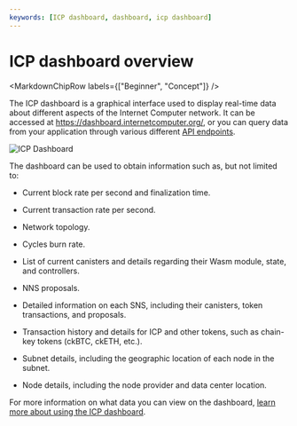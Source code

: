 ```yaml
---
keywords: [ICP dashboard, dashboard, icp dashboard]
---
```



# ICP dashboard overview

<MarkdownChipRow labels={["Beginner", "Concept"]} />

The ICP dashboard is a graphical interface used to display real-time data about different aspects of the Internet Computer network. It can be accessed at https://dashboard.internetcomputer.org/, or you can query data from your application through various different [API endpoints](dashboard-apis.mdx).

![ICP Dashboard](_attachments/dashboard_1.png)

The dashboard can be used to obtain information such as, but not limited to:

- Current block rate per second and finalization time.

- Current transaction rate per second.

- Network topology.

- Cycles burn rate.

- List of current canisters and details regarding their Wasm module, state, and controllers.

- NNS proposals.

- Detailed information on each SNS, including their canisters, token transactions, and proposals.

- Transaction history and details for ICP and other tokens, such as chain-key tokens (ckBTC, ckETH, etc.).

- Subnet details, including the geographic location of each node in the subnet.

- Node details, including the node provider and data center location.

For more information on what data you can view on the dashboard, [learn more about using the ICP dashboard](using-the-dashboard.mdx).
